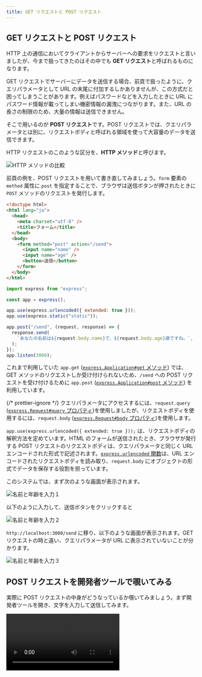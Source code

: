 ```yaml
---
title: GET リクエストと POST リクエスト
---
```



## GET リクエストと POST リクエスト

HTTP 上の通信において<Term>クライアント</Term>から<Term>サーバー</Term>への要求を<Term>リクエスト</Term>と言いましたが、今まで扱ってきたのはその中でも **GET リクエスト**と呼ばれるものになります。

GET リクエストで<Term>サーバー</Term>にデータを送信する場合、前頁で扱ったように、<Term>クエリパラメータ</Term>として URL の末尾に付加するしかありませんが、この方式だと困ってしまうことがあります。例えばパスワードなどを入力したときに URL にパスワード情報が載ってしまい機密情報の漏洩につながります。また、URL の長さの制限のため、大量の情報は送信できません。

そこで用いるのが **POST リクエスト**です。POST リクエストでは、<Term>クエリパラメータ</Term>とは別に、<Term>リクエストボディ</Term>と呼ばれる領域を使って大容量のデータを送信できます。

HTTP リクエストのこのような区分を、<Term>**HTTP メソッド**</Term>と呼びます。

![HTTP メソッドの比較](./method-comparison.png)

前頁の例を、POST リクエストを用いて書き直してみましょう。`form` 要素の `method` 属性に `post` を指定することで、ブラウザは送信ボタンが押されたときに `POST` メソッドの<Term>リクエスト</Term>を発行します。

```html title="static/index.html"
<!doctype html>
<html lang="ja">
  <head>
    <meta charset="utf-8" />
    <title>フォーム</title>
  </head>
  <body>
    <form method="post" action="/send">
      <input name="name" />
      <input name="age" />
      <button>送信</button>
    </form>
  </body>
</html>
```

```javascript title="main.mjs"
import express from "express";

const app = express();

app.use(express.urlencoded({ extended: true }));
app.use(express.static("static"));

app.post("/send", (request, response) => {
  response.send(
    `あなたの名前は${request.body.name}で、${request.body.age}歳ですね。`,
  );
});
app.listen(3000);
```

<ViewSource url={import.meta.url} path="_samples/post-request" />

これまで利用していた `app.get` ([`express.Application#get` メソッド](https://expressjs.com/ja/api.html#app.get.method)) では、GET メソッドの<Term>リクエスト</Term>しか受け付けられないため、`/send` への POST リクエストを受け付けるために `app.post` ([`express.Application#post` メソッド](https://expressjs.com/ja/api.html#app.post.method)) を利用しています。

{/* prettier-ignore */}
<Term>クエリパラメータ</Term>にアクセスするには、`request.query` (<a href="https://expressjs.com/ja/api.html#req.query">`express.Request#query` プロパティ</a>)を使用しましたが、<Term>リクエストボディ</Term>を使用するには、`request.body` (<a href="https://expressjs.com/ja/api.html#req.body">`express.Request#body` プロパティ</a>)を使用します。

`app.use(express.urlencoded({ extended: true }));` は、<Term>リクエストボディ</Term>の解釈方法を定めています。HTML のフォームが送信されたとき、ブラウザが発行する POST リクエストの<Term>リクエストボディ</Term>は、<Term>クエリパラメータ</Term>と同じく URL エンコードされた形式で記述されます。[`express.urlencoded` 関数](https://expressjs.com/ja/api.html#express.urlencoded)は、URL エンコードされた<Term>リクエストボディ</Term>を読み取り、`request.body` にオブジェクトの形式でデータを保存する役割を担っています。

このシステムでは、まず次のような画面が表示されます。

![名前と年齢を入力１](postRequest1.png)

以下のように入力して、送信ボタンをクリックすると

![名前と年齢を入力２](postRequest2.png)

`http://localhost:3000/send` に移り、以下のような画面が表示されます。GET リクエストの時と違い、<Term>クエリパラメータ</Term>が URL に表示されていないことが分かります。

![名前と年齢を入力３](postRequest3.png)

## POST リクエストを開発者ツールで覗いてみる

実際に POST リクエストの中身がどうなっているか覗いてみましょう。まず開発者ツールを開き、文字を入力して送信してみます。

<video src={postInDevelopment1} controls />

そして `Name` が `send` となっている行をクリックし、 `Headers` を選択すると `general` 欄の `Requested method` が `POST` になっています。また、 `Headers` の横にある `Payload` を選択し `Form data` を見ると、 `name` と `age` の情報が載っています。

<video src={postInDevelopment2} controls />

ここからさらに、`Form data` の横の `view source` や `view URL-encoded` も見てみましょう。すると URL エンコードされた<Term>リクエストボディ</Term>の中身を見ることができます。

<video src={postInDevelopment3} controls />

以上のようにして、POST リクエストの中身を覗くことができます。

![GETリクエストとPOSTリクエスト](requestAndResponse.png)

## 演習

古き良き掲示板システムを作ってみましょう。次のようなページを作成してください。

- `GET /`: 現在の投稿されているすべての記事を表示します。`/send` へ POST するためのフォームも同時に表示します。
- `POST /send`: リクエストボディに含まれている記事の内容を記録します。

:::tip[ヒント]

- イベントハンドラの外側に現在投稿されたデータを記録するための配列を用意しましょう。
- `GET /` では 配列の中身を一覧表示しましょう。フォームも忘れずに表示しましょう。
- `POST /send` に新しい投稿が来たら `Array#push` メソッドで配列に要素を追加しましょう。

:::

:::tip[豆知識: リダイレクト]

サーバー側からブラウザに対してページ遷移を指示するためには、ブラウザからのリクエストに対して、特殊なレスポンスを返します。
Express を用いてこのようなレスポンスを生成するためには、[`express.Response#send` メソッド](https://expressjs.com/ja/api.html#res.send) の代わりに、[`express.Response#redirect` メソッド](https://expressjs.com/ja/api.html#res.redirect) を用います。

```javascript
app.post("/send", (request, response) => {
  // 省略
  response.redirect("/");
});
```

:::

### 解答例

解答例は以下を参照してください。

<ViewSource url={import.meta.url} path="_samples/forum" />
